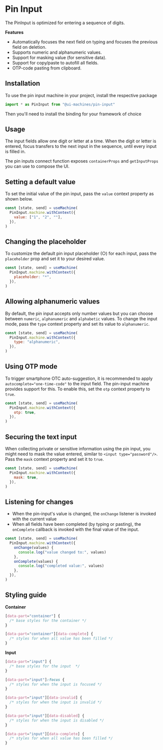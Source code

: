 # Pin Input

The PinInput is optimized for entering a sequence of digits.

<Showcase id="PinInput" />

**Features**

- Automatically focuses the next field on typing and focuses the previous field
  on deletion.
- Supports numeric and alphanumeric values.
- Support for masking value (for sensitive data).
- Support for copy/paste to autofill all fields.
- OTP-code pasting from clipboard.

## Installation

To use the pin input machine in your project, install the respective package

<InstallSnippet package="@ui-machines/pin-input" />

```jsx
import * as PinInput from "@ui-machines/pin-input"
```

Then you'll need to install the binding for your framework of choice

<CodeSnippet id="pin-input/installation.mdx" />

## Usage

The input fields allow one digit or letter at a time. When the digit or letter
is entered, focus transfers to the next input in the sequence, until every input
is filled in.

The pin inputs connect function exposes `containerProps` and `getInputProps` you
can use to compose the UI.

<CodeSnippet id="pin-input/usage.mdx" />

## Setting a default value

To set the initial value of the pin input, pass the `value` context property as
shown below.

```jsx
const [state, send] = useMachine(
  PinInput.machine.withContext({
    value: ["1", "2", ""],
  }),
)
```

## Changing the placeholder

To customize the default pin input placeholder (○) for each input, pass the
`placeholder` prop and set it to your desired value.

```jsx
const [state, send] = useMachine(
  PinInput.machine.withContext({
    placeholder: "*",
  }),
)
```

## Allowing alphanumeric values

By default, the pin input accepts only number values but you can choose between
`numeric`, `alphanumeric` and `alphabetic` values. To change the input mode,
pass the `type` context property and set its value to `alphanumeric`.

```jsx
const [state, send] = useMachine(
  PinInput.machine.withContext({
    type: "alphanumeric",
  }),
)
```

## Using OTP mode

To trigger smartphone OTC auto-suggestion, it is recommended to apply
`autocomplete="one-time-code"` to the input field. The pin-input machine
provides support for this. To enable this, set the `otp` context property to
`true`.

```jsx
const [state, send] = useMachine(
  PinInput.machine.withContext({
    otp: true,
  }),
)
```

## Securing the text input

When collecting private or sensitive information using the pin input, you might
need to mask the value entered, similar to `<input type="password"/>`. Pass the
`mask` context property and set it to `true`.

```jsx
const [state, send] = useMachine(
  PinInput.machine.withContext({
    mask: true,
  }),
)
```

## Listening for changes

- When the pin-input's value is changed, the `onChange` listener is invoked with
  the current value
- When all fields have been completed (by typing or pasting), the `onComplete`
  callback is invoked with the final value of the input.

```jsx
const [state, send] = useMachine(
  PinInput.machine.withContext({
    onChange(values) {
      console.log("value changed to:", values)
    },
    onComplete(values) {
      console.log("completed value:", values)
    },
  }),
)
```

## Styling guide

**Container**

```css
[data-part="container"] {
  /* base styles for the container */
}

[data-part="container"][data-complete] {
  /* styles for when all value has been filled */
}
```

**Input**

```css
[data-part="input"] {
  /* base styles for the input  */
}

[data-part="input"]:focus {
  /* styles for when the input is focused */
}

[data-part="input"][data-invalid] {
  /* styles for when the input is invalid */
}

[data-part="input"][data-disabled] {
  /* styles for when the input is disabled */
}

[data-part="input"][data-complete] {
  /* styles for when all value has been filled */
}
```
